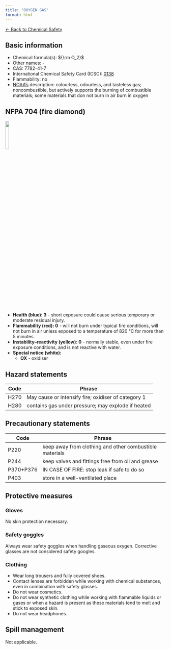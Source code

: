 ```yaml
---
title: "OXYGEN GAS"
format: html
---
```


[← Back to Chemical Safety](../chemical-safety.qmd)


## Basic information
- Chemical formula(s): ${\rm O_2}$
- Other names: -
- CAS: 7782-41-7
- International Chemical Safety Card (ICSC): [0138](http://www.ilo.org/dyn/icsc/showcard.display?p_version=2&p_card_id=0138&p_lang=en)
- Flammability: no
- [NOAA's](https://cameochemicals.noaa.gov/chemical/8967) description: colourless, odourless, and tasteless gas; noncombustible, but actively supports the burning of combustible materials; some materials that don not burn in air burn in oxygen

## NFPA 704 (fire diamond)

![](../media/nfpa704/300_OX.png){width=15% fig-align="center"}

- **Health (blue): 3** - short exposure could cause serious temporary or moderate residual injury.
- **Flammability (red): 0** - will not burn under typical fire conditions, will not burn in air unless exposed to a temperature of 820 °C for more than 5 minutes.
- **Instability–reactivity (yellow): 0** - normally stable, even under fire exposure conditions, and is not reactive with water.
- **Special notice (white):**
	- **OX** - oxidiser

## Hazard statements
| Code | Phrase                                              |
| ---- | --------------------------------------------------- |
| H270 | May cause or intensify fire; oxidiser of category 1 |
| H280 | contains gas under pressure; may explode if heated  |

## Precautionary statements
| Code      | Phrase                                                  |
| --------- | ------------------------------------------------------- |
| P220      | keep away from clothing and other combustible materials |
| P244      | keep valves and fittings free from oil and grease       |
| P370+P376 | IN CASE OF FIRE: stop leak if safe to do so             |
| P403      | store in a well-ventilated place                        |

## Protective measures

### Gloves
No skin protection necessary.

### Safety goggles
Always wear safety goggles when handling gaseous oxygen. Corrective glasses are not considered safety googles.

### Clothing
- Wear long trousers and fully covered shoes.
- Contact lenses are forbidden while working with chemical substances, even in combination with safety glasses.
- Do not wear cosmetics.
- Do not wear synthetic clothing while working with flammable liquids or gases or when a hazard is present as these materials tend to melt and stick to exposed skin.
- Do not wear headphones.

## Spill management
Not applicable.
